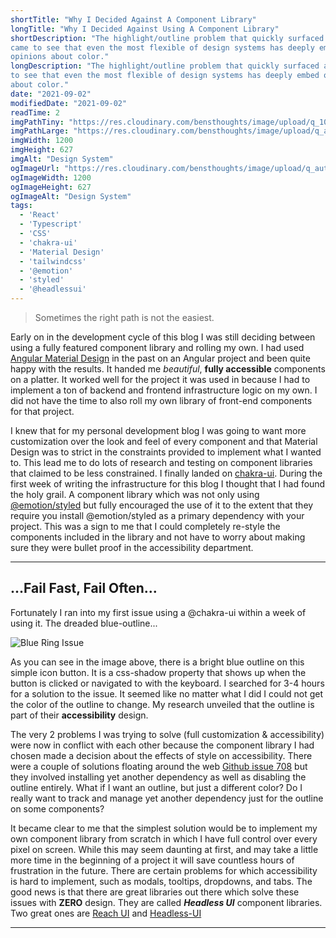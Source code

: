 ```yaml
---
shortTitle: "Why I Decided Against A Component Library"
longTitle: "Why I Decided Against Using A Component Library"
shortDescription: "The highlight/outline problem that quickly surfaced and how I
came to see that even the most flexible of design systems has deeply embed
opinions about color."
longDescription: "The highlight/outline problem that quickly surfaced and how I came
to see that even the most flexible of design systems has deeply embed opinions
about color."
date: "2021-09-02"
modifiedDate: "2021-09-02"
readTime: 2
imgPathTiny: "https://res.cloudinary.com/bensthoughts/image/upload/q_10/v1631046220/blog/articles/why-not-to-use-a-component-library/og-image_dcbajx.png"
imgPathLarge: "https://res.cloudinary.com/bensthoughts/image/upload/q_auto/v1631046220/blog/articles/why-not-to-use-a-component-library/og-image_dcbajx.png"
imgWidth: 1200
imgHeight: 627
imgAlt: "Design System"
ogImageUrl: "https://res.cloudinary.com/bensthoughts/image/upload/q_auto/v1631046220/blog/articles/why-not-to-use-a-component-library/og-image_dcbajx.png"
ogImageWidth: 1200
ogImageHeight: 627
ogImageAlt: "Design System"
tags:
  - 'React'
  - 'Typescript'
  - 'CSS'
  - 'chakra-ui'
  - 'Material Design'
  - 'tailwindcss'
  - '@emotion'
  - 'styled'
  - '@headlessui'
---
```


> Sometimes the right path is not the easiest.

Early on in the development cycle of this blog I was still deciding between
using a fully featured component library and rolling my own. I had used
[Angular Material Design](https://material.angular.io/) in the past on an
Angular project and been quite happy with the results.  It handed me
*beautiful*, **fully accessible** components on a platter. It worked well
for the project it was used in because I had to implement a ton of backend and
frontend infrastructure logic on my own. I did not have the time to also
roll my own library of front-end components for that project.

I knew that for my personal development blog I was going to want more
customization over the look and feel of every component and that Material Design
was to strict in the constraints provided to implement what I wanted to.
This lead me to do lots of research and testing on component libraries
that claimed to be less constrained. I finally landed on
[chakra-ui](https://chakra-ui.com/). During the first week of writing the
infrastructure for this blog I thought that I had found the holy grail. A
component library which was not only using
[@emotion/styled](https://emotion.sh/docs/introduction) but fully encouraged the
use of it to the extent that they require you install @emotion/styled as a
primary dependency with your project. This was a sign to me that I could
completely re-style the components included in the library and not have to worry
about making sure they were bullet proof in the accessibility department.

---

## ...Fail Fast, Fail Often...

Fortunately I ran into my first issue using a @chakra-ui within a week of
using it. The dreaded blue-outline...

![Blue Ring
Issue](https://res.cloudinary.com/bensthoughts/image/upload/v1631046220/blog/articles/why-not-to-use-a-component-library/blue-ring_yjtyjf.png)

As you can see in the image above, there is a bright blue outline on this simple
icon button. It is a css-shadow property that shows up when the button is
clicked or navigated to with the keyboard. I searched for 3-4 hours for a
solution to the issue. It seemed like no matter what I did I could not get
the color of the outline to change. My research unveiled that the outline
is part of their **accessibility** design.

The very 2 problems I was trying to solve (full customization & accessibility)
were now in conflict with each other because the component library I had chosen
made a decision about the effects of style on accessibility. There were a
couple of solutions floating around the web [Github issue
708](https://github.com/chakra-ui/chakra-ui/issues/708) but they involved
installing yet another dependency as well as disabling the outline entirely.
What if I want an outline, but just a different color? Do I really
want to track and manage yet another dependency just for the outline on some
components?

It became clear to me that the simplest solution would be to implement my own
component library from scratch in which I have full control over every pixel on
screen. While this may seem daunting at first, and may take a little more
time in the beginning of a project it will save countless hours of frustration
in the future. There are certain problems for which accessibility is hard to
implement, such as modals, tooltips, dropdowns, and tabs. The good news is
that there are great libraries out there which solve these issues with **ZERO**
design. They are called ***Headless UI*** component libraries. Two
great ones are [Reach UI](https://reach.tech/) and
[Headless-UI](https://headlessui.dev/)

---

